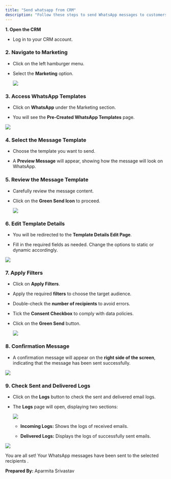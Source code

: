 ```yaml
---
title: "Send whatsapp from CRM"
description: "Follow these steps to send WhatsApp messages to customers through the CRM:"
---
```


**1. Open the CRM**

* Log in to your CRM account.

### **2. Navigate to Marketing**

* Click on the left hamburger menu.

* Select the **Marketing** option.


  ![](https://ruloans-bucket.s3.ap-south-1.amazonaws.com/docs/crm/features/marketing/whatsapp/whatsapp1.png)

### **3. Access WhatsApp Templates**

* Click on **WhatsApp** under the Marketing section.

* You will see the **Pre-Created WhatsApp Templates** page.

![](https://ruloans-bucket.s3.ap-south-1.amazonaws.com/docs/crm/features/marketing/whatsapp/whatsapp2.png)

### **4. Select the Message Template**

* Choose the template you want to send.

* A **Preview Message** will appear, showing how the message will look on WhatsApp.

### **5. Review the Message Template**

* Carefully review the message content.

* Click on the **Green Send Icon** to proceed.




  ![](https://ruloans-bucket.s3.ap-south-1.amazonaws.com/docs/crm/features/marketing/whatsapp/whatsapp3.png])

### **6. Edit Template Details**

* You will be redirected to the **Template Details Edit Page**.

* Fill in the required fields as needed. Change the options to static or dynamic accordingly.

![](https://ruloans-bucket.s3.ap-south-1.amazonaws.com/docs/crm/features/marketing/whatsapp/whatsapp4.gif)

### **7. Apply Filters**

* Click on **Apply Filters**.

* Apply the required **filters** to choose the target audience.

* Double-check the **number of recipients** to avoid errors.

* Tick the **Consent Checkbox** to comply with data policies.

* Click on the **Green Send** button.




  ![](https://ruloans-bucket.s3.ap-south-1.amazonaws.com/docs/crm/features/marketing/whatsapp/whatsapp5.png)

### **8. Confirmation Message**

* A confirmation message will appear on the **right side of the screen**, indicating that the message has been sent successfully.

![](https://ruloans-bucket.s3.ap-south-1.amazonaws.com/docs/crm/features/marketing/whatsapp/whatsapp6.gif)

### **9. Check Sent and Delivered Logs**

* Click on the **Logs** button to check the sent and delivered email logs.

* The **Logs** page will open, displaying two sections:




  ![](https://ruloans-bucket.s3.ap-south-1.amazonaws.com/docs/crm/features/marketing/whatsapp/whatsapp7.png)

  * **Incoming Logs:** Shows the logs of received emails.

  * **Delivered Logs:** Displays the logs of successfully sent emails.

![](https://ruloans-bucket.s3.ap-south-1.amazonaws.com/docs/crm/features/marketing/whatsapp/whatsapp8.gif)

You are all set! Your WhatsApp messages have been sent to the selected recipients .

**Prepared By:** Aparmita Srivastav
